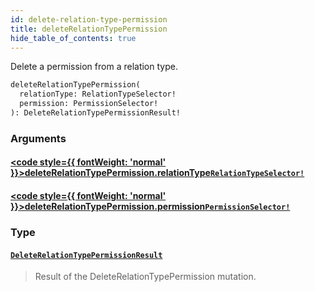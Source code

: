 ```yaml
---
id: delete-relation-type-permission
title: deleteRelationTypePermission
hide_table_of_contents: true
---
```








Delete a permission from a relation type.

```graphql
deleteRelationTypePermission(
  relationType: RelationTypeSelector!
  permission: PermissionSelector!
): DeleteRelationTypePermissionResult!
```


### Arguments

#### [<code style={{ fontWeight: 'normal' }}>deleteRelationTypePermission.<b>relationType</b></code>](#)<Bullet />[`RelationTypeSelector!`](/docs/directory-api-reference/schema/relation-types/inputs/relation-type-selector) <Badge class="secondary" text="non-null"/> <Badge class="secondary" text="input"/> <Badge class="secondary" text="relation-types"/>
> 
> 

#### [<code style={{ fontWeight: 'normal' }}>deleteRelationTypePermission.<b>permission</b></code>](#)<Bullet />[`PermissionSelector!`](/docs/directory-api-reference/schema/permissions/inputs/permission-selector) <Badge class="secondary" text="non-null"/> <Badge class="secondary" text="input"/> <Badge class="secondary" text="permissions"/>
> 
> 

### Type

#### [`DeleteRelationTypePermissionResult`](/docs/directory-api-reference/schema/permissions/objects/delete-relation-type-permission-result) <Badge class="secondary" text="object"/> <Badge class="secondary" text="permissions"/>
> Result of the DeleteRelationTypePermission mutation.
> 





